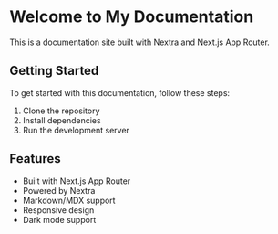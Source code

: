 # Welcome to My Documentation

This is a documentation site built with Nextra and Next.js App Router.

## Getting Started

To get started with this documentation, follow these steps:

1. Clone the repository
2. Install dependencies
3. Run the development server

## Features

- Built with Next.js App Router
- Powered by Nextra
- Markdown/MDX support
- Responsive design
- Dark mode support
